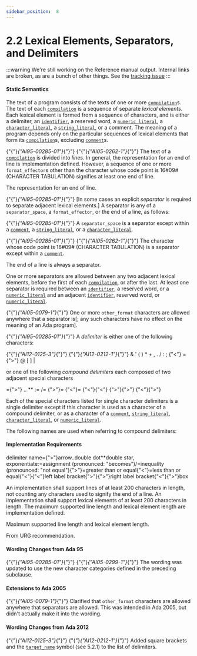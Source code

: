 ---
sidebar_position:  8
---

# 2.2 Lexical Elements, Separators, and Delimiters

:::warning
We're still working on the Reference manual output.  Internal links are broken,
as are a bunch of other things.
See the [tracking issue](https://github.com/ada-lang-io/ada-lang-io/issues/20)
:::



#### Static Semantics

<p>The text of a program consists of the texts of one or more <code><a href="../AA-10/AA-10.1#S0285">compilation</a></code>s. The text of each <code><a href="../AA-10/AA-10.1#S0285">compilation</a></code> is a sequence of separate <em>lexical elements</em>. Each lexical element is formed from a sequence of characters, and is either a delimiter, an <code><a href="../AA-2/AA-2.3#S0002">identifier</a></code>, a reserved word, a <code><a href="../AA-2/AA-2.4#S0006">numeric_literal</a></code>, a <code><a href="../AA-2/AA-2.5#S0015">character_literal</a></code>, a <code><a href="../AA-2/AA-2.6#S0016">string_literal</a></code>, or a comment. The meaning of a program depends only on the particular sequences of lexical elements that form its <code><a href="../AA-10/AA-10.1#S0285">compilation</a></code>s, excluding <code><a href="../AA-2/AA-2.7#S0018">comment</a></code>s.</p>
<p>{"{"}<em>{"AI95-00285-01"}</em>{"}"} {"{"}<em>{"AI05-0262-1"}</em>{"}"} The text of a <code><a href="../AA-10/AA-10.1#S0285">compilation</a></code> is divided into <em>lines</em>. In general, the representation for an end of line is implementation defined. However, a sequence of one or more <code>format_effector</code>s other than the character whose code point is 16#09# (CHARACTER TABULATION) signifies at least one end of line. </p>
<Admonition type="aarm" aarm="implementation-defined" title="Implementation defined: ">
<p><strong></strong>The representation for an end of line.</p></Admonition>

<p>{"{"}<em>{"AI95-00285-01"}</em>{"}"} [In some cases an explicit <em>separator</em> is required to separate adjacent lexical elements.] A separator is any of a <code>separator_space</code>, a <code>format_effector</code>, or the end of a line, as follows: </p>
<p>{"{"}<em>{"AI95-00285-01"}</em>{"}"} A <code>separator_space</code> is a separator except within a <code><a href="../AA-2/AA-2.7#S0018">comment</a></code>, a <code><a href="../AA-2/AA-2.6#S0016">string_literal</a></code>, or a <code><a href="../AA-2/AA-2.5#S0015">character_literal</a></code>.</p>
<p>{"{"}<em>{"AI95-00285-01"}</em>{"}"} {"{"}<em>{"AI05-0262-1"}</em>{"}"} The character whose code point is 16#09# (CHARACTER TABULATION) is a separator except within a <code><a href="../AA-2/AA-2.7#S0018">comment</a></code>.</p>
<p>The end of a line is always a separator. </p>
<p>One or more separators are allowed between any two adjacent lexical elements, before the first of each <code><a href="../AA-10/AA-10.1#S0285">compilation</a></code>, or after the last. At least one separator is required between an <code><a href="../AA-2/AA-2.3#S0002">identifier</a></code>, a reserved word, or a <code><a href="../AA-2/AA-2.4#S0006">numeric_literal</a></code> and an adjacent <code><a href="../AA-2/AA-2.3#S0002">identifier</a></code>, reserved word, or <code><a href="../AA-2/AA-2.4#S0006">numeric_literal</a></code>.</p>
<p>{"{"}<em>{"AI05-0079-1"}</em>{"}"} One or more <code>other_format</code> characters are allowed anywhere that a separator is[; any such characters have no effect on the meaning of an Ada program].</p>
<p>{"{"}<em>{"AI95-00285-01"}</em>{"}"} A <em>delimiter</em> is either one of the following characters: </p>
<p>{"{"}<em>{"AI12-0125-3"}</em>{"}"} {"{"}<em>{"AI12-0212-1"}</em>{"}"} &    '    (    )    *    +    ,        .    /    :    ;    {"<"}    =    {">"}    @    [    ]    |</p>
<p>or one of the following <em>compound delimiters</em> each composed of two adjacent special characters </p>
<p>={">"}    ..    **    :=    /=    {">"}=    {"<"}=    {"<"}{"<"}    {">"}{">"}    {"<"}{">"}</p>
<p>Each of the special characters listed for single character delimiters is a single delimiter except if this character is used as a character of a compound delimiter, or as a character of a <code><a href="../AA-2/AA-2.7#S0018">comment</a></code>, <code><a href="../AA-2/AA-2.6#S0016">string_literal</a></code>, <code><a href="../AA-2/AA-2.5#S0015">character_literal</a></code>, or <code><a href="../AA-2/AA-2.4#S0006">numeric_literal</a></code>.</p>
<p>The following names are used when referring to compound delimiters:</p>

#### Implementation Requirements

delimiter name={">"}arrow..double dot**double star, exponentiate:=assignment (pronounced: "becomes")/=inequality (pronounced: "not equal"){">"}=greater than or equal{"<"}=less than or equal{"<"}{"<"}left label bracket{">"}{">"}right label bracket{"<"}{">"}box<p>An implementation shall support lines of at least 200 characters in length, not counting any characters used to signify the end of a line. An implementation shall support lexical elements of at least 200 characters in length. The maximum supported line length and lexical element length are implementation defined. </p>
<Admonition type="aarm" aarm="implementation-defined" title="Implementation defined: ">
<p><strong></strong>Maximum supported line length and lexical element length.</p></Admonition>

<Admonition type="aarm" aarm="discussion" title="Discussion: ">
<p><strong></strong>From URG recommendation. </p></Admonition>


#### Wording Changes from Ada 95

<Admonition type="aarm" aarm="note" title="Note: ">
<p>{"{"}<em>{"AI95-00285-01"}</em>{"}"} {"{"}<em>{"AI05-0299-1"}</em>{"}"} The wording was updated to use the new character categories defined in the preceding subclause. </p></Admonition>


#### Extensions to Ada 2005

<Admonition type="aarm" aarm="correction" title="Correction:">
<p>{"{"}<em>{"AI05-0079-1"}</em>{"}"} <strong></strong> Clarified that <code>other_format</code> characters are allowed anywhere that separators are allowed. This was intended in Ada 2005, but didn't actually make it into the wording. </p></Admonition>


#### Wording Changes from Ada 2012

<Admonition type="aarm" aarm="note" title="Note: ">
<p>{"{"}<em>{"AI12-0125-3"}</em>{"}"} {"{"}<em>{"AI12-0212-1"}</em>{"}"} Added square brackets and the <code><a href="../AA-5/AA-5.2#S0174">target_name</a></code> symbol (see 5.2.1) to the list of delimiters. </p></Admonition>

